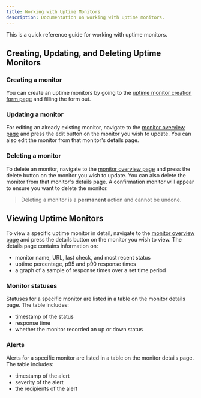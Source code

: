 ```yaml
---
title: Working with Uptime Monitors
description: Documentation on working with uptime monitors.
---
```


This is a quick reference guide for working with uptime monitors.

## Creating, Updating, and Deleting Uptime Monitors

### Creating a monitor

You can create an uptime monitors by going to the [uptime monitor creation form page](/app/uptime/new) and filling the form out.

### Updating a monitor

For editing an already existing monitor, navigate to the [monitor overview page](/app/uptime) and press the edit button
on the monitor you wish to update. You can also edit the monitor from that monitor's details page.

### Deleting a monitor

To delete an monitor, navigate to the [monitor overview page](/app/monitors) and press the delete button
on the monitor you wish to update. You can also delete the monitor from that monitor's details page. A confirmation monitor
will appear to ensure you want to delete the monitor.

> <p style={{ marginTop: "inherit" }}>
>   Deleting a monitor is a <b>permanent</b> action and cannot be undone.
> </p>

## Viewing Uptime Monitors

To view a specific uptime monitor in detail, navigate to the [monitor overview page](/app/uptime) and press the details button
on the monitor you wish to view. The details page contains information on:

- monitor name, URL, last check, and most recent status
- uptime percentage, p95 and p90 response times
- a graph of a sample of response times over a set time period

### Monitor statuses

Statuses for a specific monitor are listed in a table on the monitor details page.
The table includes:

- timestamp of the status
- response time
- whether the monitor recorded an up or down status

### Alerts

Alerts for a specific monitor are listed in a table on the monitor details page.
The table includes:

- timestamp of the alert
- severity of the alert
- the recipients of the alert
